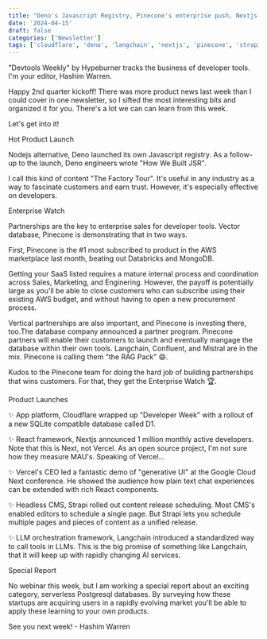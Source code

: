 ```yaml
---
title: "Deno's Javascript Registry, Pinecone's enterprise push, Nextjs's 1 million developers"
date: '2024-04-15'
draft: false
categories: ['Newsletter']
tags: ['cloudflare', 'deno', 'langchain', 'nextjs', 'pinecone', 'strapi', 'vercel']
---
```


"Devtools Weekly" by Hypeburner tracks the business of developer tools. I'm your editor, Hashim Warren.

Happy 2nd quarter kickoff! There was more product news last week than I could cover in one newsletter, so I sifted the most interesting bits and organized it for you. There's a lot we can can learn from this week.

Let's get into it!

Hot Product Launch

Nodejs alternative, Deno launched its own Javascript registry. As a follow-up to the launch, Deno engineers wrote "How We Built JSR".

I call this kind of content "The Factory Tour". It's useful in any industry as a way to fascinate customers and earn trust. However, it's especially effective on developers.

Enterprise Watch

Partnerships are the key to enterprise sales for developer tools. Vector database, Pinecone is demonstrating that in two ways.

First, Pinecone is the #1 most subscribed to product in the AWS marketplace last month, beating out Databricks and MongoDB.

Getting your SaaS listed requires a mature internal process and coordination across Sales, Marketing, and Enginering. However, the payoff is potentially large as you'll be able to close customers who can subscribe using their existing AWS budget, and without having to open a new procurement process.

Vertical partnerships are also important, and Pinecone is investing there, too.The database company announced a partner program. Pinecone partners will enable their customers to launch and eventually mangage the database within their own tools. Langchain, Confluent, and Mistral are in the mix. Pinecone is calling them "the RAG Pack" 😄.

Kudos to the Pinecone team for doing the hard job of building partnerships that wins customers. For that, they get the Enterprise Watch 🏆.

Product Launches

✨ App platform, Cloudflare wrapped up "Developer Week" with a rollout of a new SQLite compatible database called D1.

✨ React framework, Nextjs announced 1 million monthly active developers. Note that this is Next, not Vercel. As an open source project, I'm not sure how they measure MAU's. Speaking of Vercel...

✨ Vercel's CEO led a fantastic demo of "generative UI" at the Google Cloud Next conference. He showed the audience how plain text chat experiences can be extended with rich React components.

✨ Headless CMS, Strapi rolled out content release scheduling. Most CMS's enabled editors to schedule a single page. But Strapi lets you schedule multiple pages and pieces of content as a unified release.

✨ LLM orchestration framework, Langchain introduced a standardized way to call tools in LLMs. This is the big promise of something like Langchain, that it will keep up with rapidly changing AI services.

Special Report

No webinar this week, but I am working a special report about an exciting category, serverless Postgresql databases. By surveying how these startups are acquiring users in a rapidly evolving market you'll be able to apply these learning to your own products.

See you next week! - Hashim Warren
